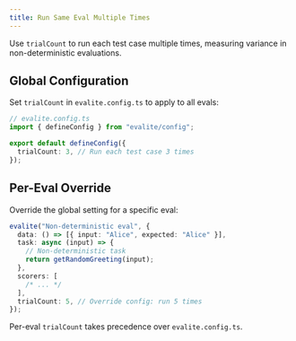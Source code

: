 ```yaml
---
title: Run Same Eval Multiple Times
---
```


Use `trialCount` to run each test case multiple times, measuring variance in non-deterministic evaluations.

## Global Configuration

Set `trialCount` in `evalite.config.ts` to apply to all evals:

```ts
// evalite.config.ts
import { defineConfig } from "evalite/config";

export default defineConfig({
  trialCount: 3, // Run each test case 3 times
});
```

## Per-Eval Override

Override the global setting for a specific eval:

```ts
evalite("Non-deterministic eval", {
  data: () => [{ input: "Alice", expected: "Alice" }],
  task: async (input) => {
    // Non-deterministic task
    return getRandomGreeting(input);
  },
  scorers: [
    /* ... */
  ],
  trialCount: 5, // Override config: run 5 times
});
```

Per-eval `trialCount` takes precedence over `evalite.config.ts`.
